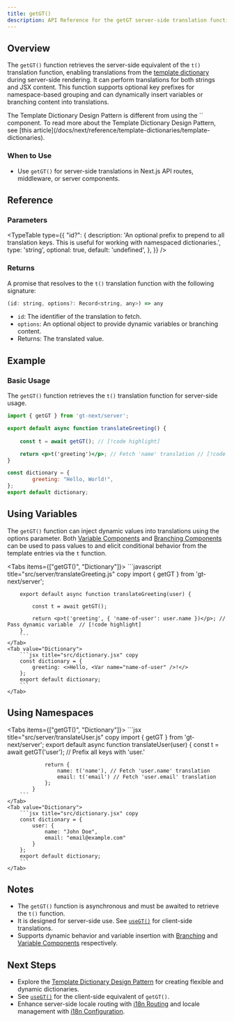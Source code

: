 ```yaml
---
title: getGT()
description: API Reference for the getGT server-side translation function
---
```


## Overview

The `getGT()` function retrieves the server-side equivalent of the `t()` translation function, enabling translations from the [template dictionary](/docs/next/reference/template-dictionaries/template-dictionaries) during server-side rendering.
It can perform translations for both strings and JSX content.
This function supports optional key prefixes for namespace-based grouping and can dynamically insert variables or branching content into translations.

<Callout>
    The Template Dictionary Design Pattern is different from using the `<T>` component.
    To read more about the Template Dictionary Design Pattern, see [this article](/docs/next/reference/template-dictionaries/template-dictionaries).
</Callout>


### When to Use

- Use `getGT()` for server-side translations in Next.js API routes, middleware, or server components.

## Reference

### Parameters

<TypeTable
  type={{
    "id?": {
        description:
            'An optional prefix to prepend to all translation keys. This is useful for working with namespaced dictionaries.',
        type: 'string',
        optional: true,
        default: 'undefined',
    },
  }}
/>

### Returns

A promise that resolves to the `t()` translation function with the following signature:

```jsx
(id: string, options?: Record<string, any>) => any
```
* `id`: The identifier of the translation to fetch.
* `options`: An optional object to provide dynamic variables or branching content.
* Returns: The translated value.

## Example

### Basic Usage

The `getGT()` function retrieves the `t()` translation function for server-side usage.

```jsx title="src/server/translateGreeting.js" copy
import { getGT } from 'gt-next/server';

export default async function translateGreeting() {
    
    const t = await getGT(); // [!code highlight]

    return <p>t('greeting')</p>; // Fetch 'name' translation // [!code highlight]
}
```
```jsx title="src/dictionary.jsx" copy
const dictionary = {
        greeting: "Hello, World!",
};
export default dictionary;
```

## Using Variables

The `getGT()` function can inject dynamic values into translations using the options parameter.
Both [Variable Components](/docs/next/reference/template-dictionaries/variable-components)
and [Branching Components](/docs/next/reference/template-dictionaries/branching-components)
can be used to pass values to and elicit conditional behavior from the template entries via the `t` function.

<Tabs items={["getGT()", "Dictionary"]}>
    <Tab value="getGT()">
        ```javascript title="src/server/translateGreeting.js" copy
        import { getGT } from 'gt-next/server';

        export default async function translateGreeting(user) {
            
            const t = await getGT();

            return <p>t('greeting', { 'name-of-user': user.name })</p>; // Pass dynamic variable  // [!code highlight]
        }
        ```
    </Tab>
    <Tab value="Dictionary">
        ```jsx title="src/dictionary.jsx" copy
        const dictionary = {
            greeting: <>Hello, <Var name="name-of-user" />!</>
        };
        export default dictionary;
        ```
    </Tab>
</Tabs>

## Using Namespaces

<Tabs items={["getGT()", "Dictionary"]}>
    <Tab value="getGT()">
        ```jsx title="src/server/translateUser.js" copy
        import { getGT } from 'gt-next/server';
            export default async function translateUser(user) {
                const t = await getGT('user'); // Prefix all keys with 'user.'

                return {
                    name: t('name'), // Fetch 'user.name' translation
                    email: t('email') // Fetch 'user.email' translation
                };
            }
        ```
    </Tab>
    <Tab value="Dictionary">
        ```jsx title="src/dictionary.jsx" copy
        const dictionary = {
            user: {
                name: "John Doe",
                email: "email@example.com"
            }
        };
        export default dictionary;
        ```
    </Tab>
</Tabs>


## Notes
 * The `getGT()` function is asynchronous and must be awaited to retrieve the `t()` function.
 * It is designed for server-side use. See [`useGT()`](/docs/next/api/dictionary/useGT) for client-side translations.
 * Supports dynamic behavior and variable insertion with [Branching](/docs/next/reference/template-dictionaries/branching-components) and [Variable Components]((/docs/next/reference/template-dictionaries/variable-components)) respectively.

## Next Steps
 * Explore the [Template Dictionary Design Pattern](/docs/next/reference/template-dictionaries/template-dictionaries) for creating flexible and dynamic dictionaries.
 * See [`useGT()`](/docs/next/api/dictionary/useGT) for the client-side equivalent of `getGT()`.
 * Enhance server-side locale routing with [i18n Routing](/docs/next/guides/i18n-routing) and locale management with [i18n Configuration](/docs/next/reference/i18n-configuration).